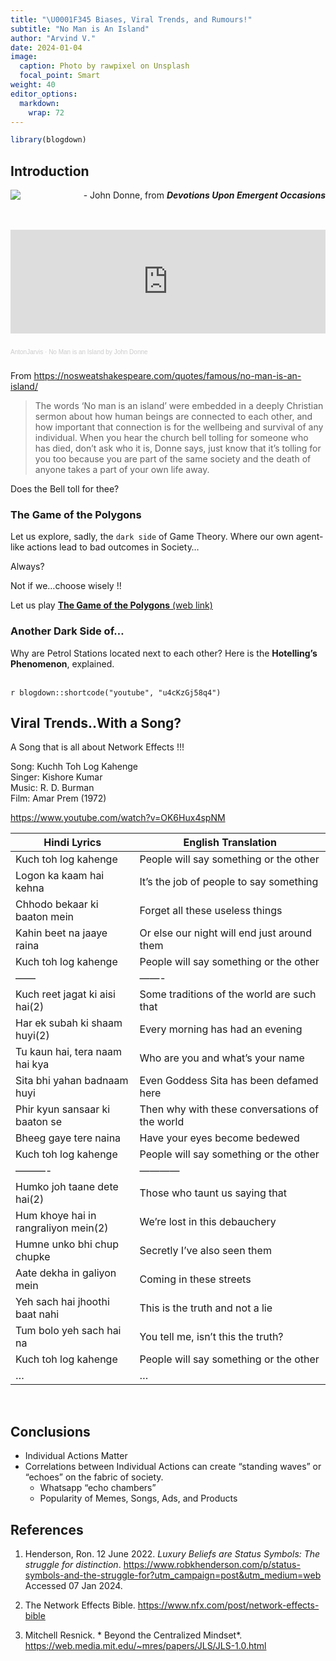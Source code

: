 ```yaml
---
title: "\U0001F345 Biases, Viral Trends, and Rumours!"
subtitle: "No Man is An Island"
author: "Arvind V."
date: 2024-01-04
image:
  caption: Photo by rawpixel on Unsplash
  focal_point: Smart
weight: 40
editor_options: 
  markdown: 
    wrap: 72
---
```


```r
library(blogdown)
```

## Introduction

![](donne.png)
  [- John Donne, from ***Devotions Upon Emergent Occasions***]{style="float:right"}
  
<br>
<br>
<iframe width="100%" height="166" scrolling="no" frameborder="no" allow="autoplay" src="https://w.soundcloud.com/player/?url=https%3A//api.soundcloud.com/tracks/1219217278&amp;color=ff5500&amp;show_teaser=true%3F">

</iframe>

::: {style="font-size: 10px; color: #cccccc;line-break: anywhere;word-break: normal;overflow: hidden;white-space: nowrap;text-overflow: ellipsis; font-family: Interstate,Lucida Grande,Lucida Sans Unicode,Lucida Sans,Garuda,Verdana,Tahoma,sans-serif;font-weight: 100;"}
<a href="https://soundcloud.com/anton-jarvis-206182017" title="Anton Jarvis" target="_blank" style="color: #cccccc; text-decoration: none;">AntonJarvis</a> ·
<a href="https://soundcloud.com/anton-jarvis-206182017/no-man-is-an-island-by-john-donne" title="No Man is an Island by John Donne" target="_blank" style="color: #cccccc; text-decoration: none;">No
Man is an Island by John Donne</a>
:::

From <https://nosweatshakespeare.com/quotes/famous/no-man-is-an-island/>

>The words ‘No man is an island’ were embedded in a deeply Christian sermon about how human beings are connected to each other, and how important that connection is for the wellbeing and survival of any individual. When you hear the church bell tolling for someone who has died, don’t ask who it is, Donne says, just know that it’s tolling for you too because you are part of the same society and the death of anyone takes a part of your own life away.

Does the Bell toll for thee?


### The Game of the Polygons

Let us explore, sadly, the `dark side` of Game Theory. Where our own
agent-like actions lead to bad outcomes in Society...

Always?

Not if we...choose wisely !!

Let us play <u>**The Game of the Polygons** [(web
link)](https://ncase.me/polygons/)</u>

### Another Dark Side of...

Why are Petrol Stations located next to each other? Here is the
**Hotelling's Phenomenon**, explained.

<br> `r blogdown::shortcode("youtube", "u4cKzGj58q4")` <br>



## Viral Trends..With a Song?

A Song that is all about Network Effects !!!

Song: Kuchh Toh Log Kahenge\
Singer: Kishore Kumar\
Music: R. D. Burman\
Film: Amar Prem (1972)\

<https://www.youtube.com/watch?v=OK6Hux4spNM>

Hindi Lyrics | English Translation
-------------|--------------------
Kuch toh log kahenge	|People will say something or the other
Logon ka kaam hai kehna	| It's the job of people to say something
Chhodo bekaar ki baaton mein |	Forget all these useless things
Kahin beet na jaaye raina	| Or else our night will end just around them
Kuch toh log kahenge |	People will say something or the other
------ | -------
Kuch reet jagat ki aisi hai(2) |	Some traditions of the world are such that
Har ek subah ki shaam huyi(2) | Every morning has had an evening
Tu kaun hai, tera naam hai kya| Who are you and what's your name
Sita bhi yahan badnaam huyi |Even Goddess Sita has been defamed here
Phir kyun sansaar ki baaton se | Then why with these conversations of the world
Bheeg gaye tere naina | Have your eyes become bedewed
Kuch toh log kahenge | People will say something or the other
---------- | ------------
Humko joh taane dete hai(2) |	Those who taunt us saying that
Hum khoye hai in rangraliyon mein(2) |	We're lost in this debauchery
Humne unko bhi chup chupke | Secretly I've also seen them
Aate dekha in galiyon mein| Coming in these streets
Yeh sach hai jhoothi baat nahi | This is the truth and not a lie
Tum bolo yeh sach hai na | You tell me, isn't this the truth?
Kuch toh log kahenge | People will say something or the other
... | ...


<br>


## Conclusions

- Individual Actions Matter
- Correlations between Individual Actions can create "standing waves" or "echoes" on the fabric of society.
  * Whatsapp "echo chambers"
  * Popularity of Memes, Songs, Ads, and Products

## References

1. Henderson, Ron. 12 June 2022. *Luxury Beliefs are Status Symbols: The struggle for distinction*. <https://www.robkhenderson.com/p/status-symbols-and-the-struggle-for?utm_campaign=post&utm_medium=web> Accessed 07 Jan 2024.

1. The Network Effects Bible. <https://www.nfx.com/post/network-effects-bible>

1. Mitchell Resnick. * Beyond the Centralized Mindset*. <https://web.media.mit.edu/~mres/papers/JLS/JLS-1.0.html>

